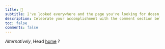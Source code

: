```yaml
---
title: 👀
subtitle: I've looked everywhere and the page you're looking for doesn't exist (yet?). 🙍
description: Celebrate your accomplishment with the comment section below! 🎉
toc: false
comments: false
---
```


_Alternatively_, Head [home](index.qmd) ?